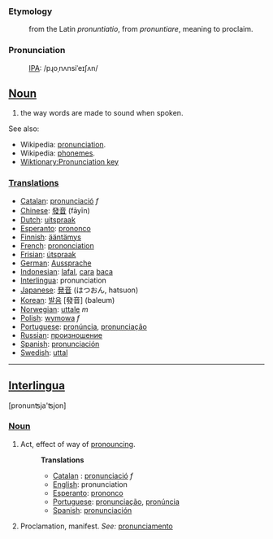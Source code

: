 ===Etymology===
:from the Latin ''pronuntiatio'', from ''pronuntiare'', meaning to proclaim.

===Pronunciation===
:[[International Phonetic Alphabet|IPA]]: /pɻoˌnʌnsiˈeɪʃʌn/

==[[Noun]]==
#the way words are made to sound when spoken.

See also: 
*Wikipedia: [[en:pronunciation|pronunciation]].
*Wikipedia: [[en:Phoneme|phonemes]].
*[[Wiktionary:Pronunciation key]]

===[[Translation]]s===
*[[Catalan]]: [[pronunciació]] ''f''
*[[Chinese]]: [[發音]] (fāyīn)
*[[Dutch]]: [[uitspraak]]
*[[Esperanto]]: [[prononco]]
*[[Finnish]]: [[ääntämys]]
*[[French]]: [[prononciation]]
*[[Frisian]]: [[útspraak]]
*[[German]]: [[Aussprache]]
*[[Indonesian]]: [[lafal]], [[cara]] [[baca]]
*[[Interlingua]]: pronunciation
*[[Japanese]]: [[発音]] (はつおん, hatsuon)
*[[Korean]]: [[발음]] [發音] (baleum)
*[[Norwegian]]: [[uttale]] ''m''
*[[Polish]]: [[wymowa]] ''f''
*[[Portuguese]]: [[pronúncia]], [[pronunciação]]
*[[Russian]]: [[произношение]]
*[[Spanish]]: [[pronunciación]]
*[[Swedish]]: [[uttal]]

----

==[[Interlingua]]==
[pronun&#678;ja'&#678;jon]
===[[Noun]]===
#Act, effect of way of [[pronounce|pronouncing]].
#:'''Translations'''
#:*[[Catalan]] : [[pronunciació]] ''f''
#:*[[English]]: pronunciation
#:*[[Esperanto]]: [[prononco]]
#:*[[Portuguese]]: [[pronunciação]], [[pronúncia]]
#:*[[Spanish]]: [[pronunciación]]
#Proclamation, manifest. ''See:'' [[pronunciamento]]